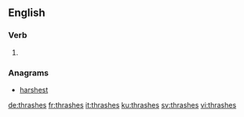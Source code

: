==English==

===Verb===
{{head|en}}

# {{en-third-person singular of|thrash}}

===Anagrams===
* [[harshest#English|harshest]]

[[de:thrashes]]
[[fr:thrashes]]
[[it:thrashes]]
[[ku:thrashes]]
[[sv:thrashes]]
[[vi:thrashes]]